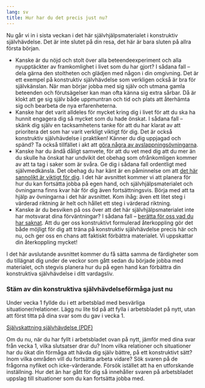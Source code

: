 ```yaml
---
lang: sv
title: Hur har du det precis just nu?
---
```


Nu går vi in i sista veckan i det här självhjälpsmaterialet i
konstruktiv självhävdelse. Det är inte slutet på din resa, det här
är bara sluten på allra första början.

-   Kanske är du nöjd och stolt över alla beteendeexperiment och
    alla nyupptäckter av framkomlighet i livet som du har gjort? I
    sådana fall -- dela gärna den stoltheten och glädjen med någon i
    din omgivning. Det är ett exempel på konstruktiv självhävdelse
    som verkligen också är bra för självkänslan. När man börjar
    jobba med sig själv och utmana gamla beteenden och förutsägelser
    kan man ofta känna sig extra sårbar. Då är klokt att ge sig
    själv både uppmuntran och tid och plats att återhämta sig och
    bearbeta de nya erfarenheterna. 
-   Kanske har det varit alldeles för mycket kring dig i livet för
    att du ska ha hunnit engagera dig så mycket som du hade önskat.
    I sådana fall -- skänk dig själv en tacksamhetens tanke för att
    du har klarat av att prioritera det som har varit verkligt
    viktigt för dig. Det är också konstruktiv självhävdelse i
    praktiken! Känner du dig uppjagad och spänd? Ta också tillfället i
    akt att [göra några av
    avslappningsövningarna](5-0.qmd).
-   Kanske har du ändå dåligt samvete, för att du vet med dig att du
    mer än du skulle ha önskat har undvikit det obehag som
    ofrånkomligen kommer av att ta tag i saker som är svåra. Ge dig
    i sådana fall ordentligt med självmedkänsla. Det obehag du har
    känt är en påminnelse om att [det här sannolikt är viktigt för
    dig](3-2.qmd).
    I det här avsnittet kommer vi att planera för hur du kan fortsätta
    jobba på egen hand, och självhjälpsmaterialet och övningarna finns kvar här
    för dig även fortsättningsvis. Börja med att ta hjälp av
    övningarna i det här avsnittet. Kom ihåg: även ett litet steg i
    värderad riktning är helt och hållet ett steg i värderad riktning. 
-   Kanske är du besviken på oss över att det här självhjälpsmaterialet inte
    har motsvarat dina förväntningar? I sådana fall -- [berätta för
    oss vad du har saknat](https://github.com/hmep/r2book/issues/new). Att du ger oss konstruktivt
    formulerad återkoppling gör det både möjligt för dig att träna
    på konstruktiv självhävdelse precis här och nu, och ger oss en
    chans att faktiskt förbättra materialet.
    Vi uppskattar din återkoppling mycket!

I det här avslutande avsnittet kommer du få sätta samma de färdigheter som
du tillägnat dig under de veckor som gått sedan du började jobba med materialet, och stegvis planera hur du på
egen hand kan förbättra din konstruktiva självhävdelse i ditt
vardagsliv.

### Stäm av din konstruktiva självhävdelseförmåga just nu

Under vecka 1 fyllde du i ett arbetsblad med besvärliga
situationer/relationer. Lägg nu lite tid på att fylla i arbetsbladet på nytt, utan att först titta på dina svar som du gav i vecka 1.

::: {.content-visible when-format="html"}
[Självskattning självhävdelse (PDF)](forms/100respekt-skattning-situation-relation.pdf)
:::

Om du nu, när du har fyllt i arbetsbladet ovan på nytt, jämför med dina svar från vecka 1, vilka slutsatser drar du? Inom vilka relationer och situationer har du ökat din förmåga att hävda dig själv bättre, på ett konstruktivt sätt? Inom vilka områden vill du fortsätta arbeta vidare? Sök svaren på de frågorna nyfiket och icke-värderande. Försök istället att ha en utforskande inställning. Hur det än har gått för dig så innehåller svaren på arbetsbladet uppslag till situationer som du kan fortsätta jobba med.
